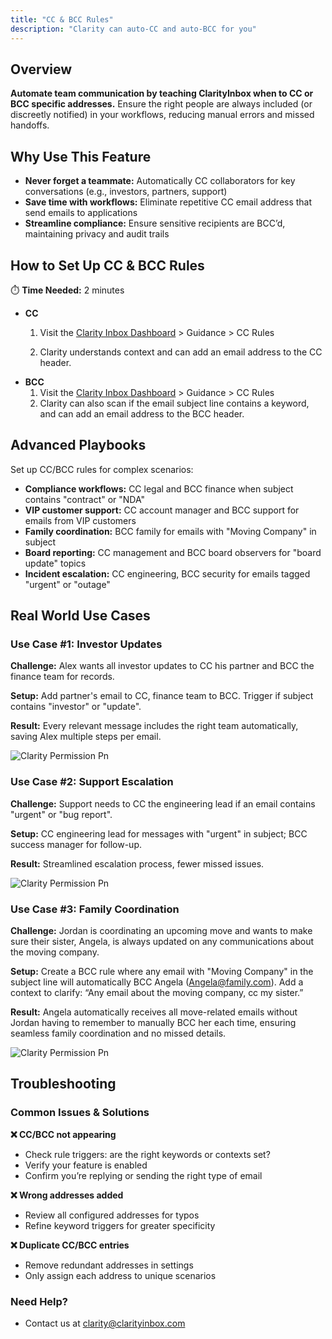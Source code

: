 ```yaml
---
title: "CC & BCC Rules"
description: "Clarity can auto-CC and auto-BCC for you"
---
```


## Overview 

**Automate team communication by teaching ClarityInbox when to CC or BCC specific addresses.** Ensure the right people are always included (or discreetly notified) in your workflows, reducing manual errors and missed handoffs.

## Why Use This Feature

- **Never forget a teammate:** Automatically CC collaborators for key conversations (e.g., investors, partners, support)
- **Save time with workflows:** Eliminate repetitive CC email address that send emails to applications
- **Streamline compliance:** Ensure sensitive recipients are BCC’d, maintaining privacy and audit trails



## How to Set Up CC & BCC Rules

⏱️ **Time Needed:** 2 minutes

- **CC**
  1. Visit the [Clarity Inbox Dashboard](https://app.clarityinbox.com/dashboard) \> Guidance \> CC Rules 


  2. Clarity understands context and can add an email address to the CC header.
- **BCC**
  1. Visit the [Clarity Inbox Dashboard](https://app.clarityinbox.com/dashboard) \> Guidance \> CC Rules 
  2. Clarity can also scan if the email subject line contains a keyword, and can add an email address to the BCC header.


## Advanced Playbooks

Set up CC/BCC rules for complex scenarios:

- **Compliance workflows:** CC legal and BCC finance when subject contains "contract" or "NDA"
- **VIP customer support:** CC account manager and BCC support for emails from VIP customers
- **Family coordination:** BCC family for emails with "Moving Company" in subject
- **Board reporting:** CC management and BCC board observers for "board update" topics
- **Incident escalation:** CC engineering, BCC security for emails tagged "urgent" or "outage"



## Real World Use Cases

### Use Case #1: Investor Updates

**Challenge:** Alex wants all investor updates to CC his partner and BCC the finance team for records.

**Setup:** Add partner's email to CC, finance team to BCC. Trigger if subject contains "investor" or "update".

**Result:** Every relevant message includes the right team automatically, saving Alex multiple steps per email.


![Clarity Permission Pn](/images/CCBCC.png)

### Use Case #2: Support Escalation

**Challenge:** Support needs to CC the engineering lead if an email contains "urgent" or "bug report".

**Setup:** CC engineering lead for messages with "urgent" in subject; BCC success manager for follow-up.

**Result:** Streamlined escalation process, fewer missed issues.

![Clarity Permission Pn](/images/CC-rule.png)

### Use Case #3: Family Coordination

**Challenge:** Jordan is coordinating an upcoming move and wants to make sure their sister, Angela, is always updated on any communications about the moving company.

**Setup:** Create a BCC rule where any email with "Moving Company" in the subject line will automatically BCC Angela (Angela@family.com). Add a context to clarify: “Any email about the moving company, cc my sister.”

**Result:** Angela automatically receives all move-related emails without Jordan having to remember to manually BCC her each time, ensuring seamless family coordination and no missed details.

![Clarity Permission Pn](/images/BCC-rule.png)

## Troubleshooting

### Common Issues & Solutions

**❌ CC/BCC not appearing**

- Check rule triggers: are the right keywords or contexts set?
- Verify your feature is enabled
- Confirm you’re replying or sending the right type of email

**❌ Wrong addresses added**

- Review all configured addresses for typos
- Refine keyword triggers for greater specificity

**❌ Duplicate CC/BCC entries**

- Remove redundant addresses in settings
- Only assign each address to unique scenarios


### Need Help?

- Contact us at [clarity@clarityinbox.com](mailto:clarity@clarityinbox.com)
